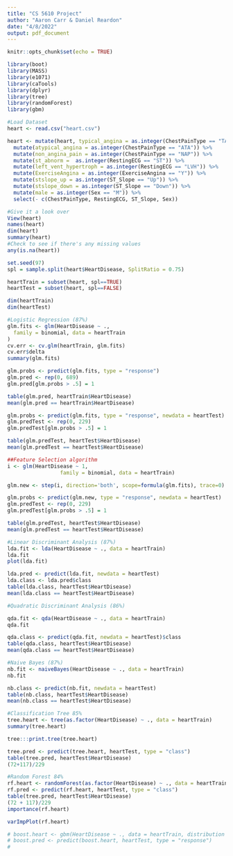 ```yaml
---
title: "CS 5610 Project"
author: "Aaron Carr & Daniel Reardon"
date: "4/8/2022"
output: pdf_document
---
```


```r
knitr::opts_chunk$set(echo = TRUE)
```



```r
library(boot)
library(MASS)
library(e1071)
library(caTools)
library(dplyr)
library(tree)
library(randomForest)
library(gbm)
```



```r
#Load Dataset
heart <- read.csv("heart.csv")

heart <- mutate(heart, typical_angina = as.integer(ChestPainType == "TA")) %>%
  mutate(atypical_angina = as.integer(ChestPainType == "ATA")) %>%
  mutate(non_angina_pain = as.integer(ChestPainType == "NAP")) %>%
  mutate(st_abnorm =  as.integer(RestingECG == "ST")) %>%
  mutate(left_vent_hypertroph = as.integer(RestingECG == "LVH")) %>%
  mutate(ExerciseAngina = as.integer(ExerciseAngina == "Y")) %>%
  mutate(stslope_up = as.integer(ST_Slope == "Up")) %>%
  mutate(stslope_down = as.integer(ST_Slope == "Down")) %>%
  mutate(male = as.integer(Sex == "M")) %>%
  select(- c(ChestPainType, RestingECG, ST_Slope, Sex))

#Give it a look over
View(heart)
names(heart)
dim(heart)
summary(heart)
#Check to see if there's any missing values
any(is.na(heart))

set.seed(97)
spl = sample.split(heart$HeartDisease, SplitRatio = 0.75)

heartTrain = subset(heart, spl==TRUE)
heartTest = subset(heart, spl==FALSE)

dim(heartTrain)
dim(heartTest)
```



```r
#Logistic Regression (87%)
glm.fits <- glm(HeartDisease ~ .,
  family = binomial, data = heartTrain
)
cv.err <- cv.glm(heartTrain, glm.fits)
cv.err$delta
summary(glm.fits)

glm.probs <- predict(glm.fits, type = "response")
glm.pred <- rep(0, 689)
glm.pred[glm.probs > .5] = 1

table(glm.pred, heartTrain$HeartDisease)
mean(glm.pred == heartTrain$HeartDisease)

glm.probs <- predict(glm.fits, type = "response", newdata = heartTest)
glm.predTest <- rep(0, 229)
glm.predTest[glm.probs > .5] = 1

table(glm.predTest, heartTest$HeartDisease)
mean(glm.predTest == heartTest$HeartDisease)

##Feature Selection algorithm
i <- glm(HeartDisease ~ 1,
                 family = binomial, data = heartTrain)

glm.new <- step(i, direction='both', scope=formula(glm.fits), trace=0)

glm.probs <- predict(glm.new, type = "response", newdata = heartTest)
glm.predTest <- rep(0, 229)
glm.predTest[glm.probs > .5] = 1

table(glm.predTest, heartTest$HeartDisease)
mean(glm.predTest == heartTest$HeartDisease)

```



```r
#Linear Discriminant Analysis (87%)
lda.fit <- lda(HeartDisease ~ ., data = heartTrain)
lda.fit
plot(lda.fit)

lda.pred <- predict(lda.fit, newdata = heartTest)
lda.class <- lda.pred$class
table(lda.class, heartTest$HeartDisease)
mean(lda.class == heartTest$HeartDisease)
```



```r
#Quadratic Discriminant Analysis (86%)

qda.fit <- qda(HeartDisease ~ ., data = heartTrain)
qda.fit

qda.class <- predict(qda.fit, newdata = heartTest)$class
table(qda.class, heartTest$HeartDisease)
mean(qda.class == heartTest$HeartDisease)
```



```r
#Naive Bayes (87%)
nb.fit <- naiveBayes(HeartDisease ~ ., data = heartTrain)
nb.fit

nb.class <- predict(nb.fit, newdata = heartTest)
table(nb.class, heartTest$HeartDisease)
mean(nb.class == heartTest$HeartDisease)

```

```r
#Classification Tree 85%
tree.heart <- tree(as.factor(HeartDisease) ~ ., data = heartTrain)
summary(tree.heart)

tree:::print.tree(tree.heart)

tree.pred <- predict(tree.heart, heartTest, type = "class")
table(tree.pred, heartTest$HeartDisease)
(72+117)/229
```

```r
#Random Forest 84%
rf.heart <- randomForest(as.factor(HeartDisease) ~ ., data = heartTrain, importance = TRUE)
rf.pred <- predict(rf.heart, heartTest, type = "class")
table(tree.pred, heartTest$HeartDisease)
(72 + 117)/229
importance(rf.heart)

varImpPlot(rf.heart)
```

```r
# boost.heart <- gbm(HeartDisease ~ ., data = heartTrain, distribution = "bernoulli")
# boost.pred <- predict(boost.heart, heartTest, type = "response")
# 

```